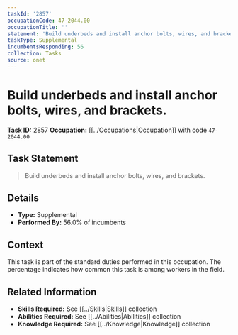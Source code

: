 ```yaml
---
taskId: '2857'
occupationCode: 47-2044.00
occupationTitle: ''
statement: 'Build underbeds and install anchor bolts, wires, and brackets.'
taskType: Supplemental
incumbentsResponding: 56
collection: Tasks
source: onet
---
```

# Build underbeds and install anchor bolts, wires, and brackets.

**Task ID:** 2857
**Occupation:** [[../Occupations|Occupation]] with code `47-2044.00`

## Task Statement

> Build underbeds and install anchor bolts, wires, and brackets.

## Details

- **Type:** Supplemental
- **Performed By:** 56.0% of incumbents

## Context

This task is part of the standard duties performed in this occupation. The percentage indicates how common this task is among workers in the field.

## Related Information

- **Skills Required:** See [[../Skills|Skills]] collection
- **Abilities Required:** See [[../Abilities|Abilities]] collection
- **Knowledge Required:** See [[../Knowledge|Knowledge]] collection
